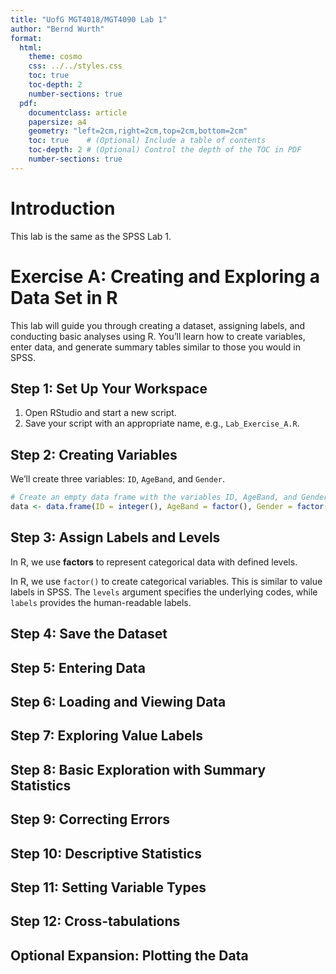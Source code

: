 ```yaml
---
title: "UofG MGT4018/MGT4090 Lab 1"
author: "Bernd Wurth"
format: 
  html:
    theme: cosmo
    css: ../../styles.css
    toc: true
    toc-depth: 2
    number-sections: true
  pdf:
    documentclass: article
    papersize: a4
    geometry: "left=2cm,right=2cm,top=2cm,bottom=2cm"
    toc: true    # (Optional) Include a table of contents
    toc-depth: 2 # (Optional) Control the depth of the TOC in PDF
    number-sections: true
---
```


# Introduction

This lab is the same as the SPSS Lab 1. 

# Exercise A: Creating and Exploring a Data Set in R

This lab will guide you through creating a dataset, assigning labels, and conducting basic analyses using R. You’ll learn how to create variables, enter data, and generate summary tables similar to those you would in SPSS.

## Step 1: Set Up Your Workspace

1. Open RStudio and start a new script.
2. Save your script with an appropriate name, e.g., `Lab_Exercise_A.R`.

## Step 2: Creating Variables

We'll create three variables: `ID`, `AgeBand`, and `Gender`. 

```r
# Create an empty data frame with the variables ID, AgeBand, and Gender
data <- data.frame(ID = integer(), AgeBand = factor(), Gender = factor())
```

## Step 3: Assign Labels and Levels

In R, we use **factors** to represent categorical data with defined levels.

::: {.callout-note}
In R, we use `factor()` to create categorical variables. This is similar to value labels in SPSS. The `levels` argument specifies the underlying codes, while `labels` provides the human-readable labels.
:::

## Step 4: Save the Dataset

## Step 5: Entering Data

## Step 6: Loading and Viewing Data

## Step 7: Exploring Value Labels

## Step 8: Basic Exploration with Summary Statistics

## Step 9: Correcting Errors

## Step 10: Descriptive Statistics

## Step 11: Setting Variable Types

## Step 12: Cross-tabulations

## Optional Expansion: Plotting the Data